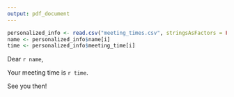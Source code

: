 ```yaml
---
output: pdf_document
---
```


```r
personalized_info <- read.csv("meeting_times.csv", stringsAsFactors = FALSE)
name <- personalized_info$name[i]
time <- personalized_info$meeting_time[i]
```

Dear `r name`,

Your meeting time is `r time`.

See you then!
